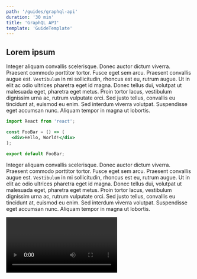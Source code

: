 ```yaml
---
path: '/guides/graphql-api'
duration: '30 min'
title: 'GraphQL API'
template: 'GuideTemplate'
---
```


## Lorem ipsum

Integer aliquam convallis scelerisque. Donec auctor dictum viverra. Praesent commodo porttitor tortor. Fusce eget sem arcu. Praesent convallis augue est. `Vestibulum` in mi sollicitudin, rhoncus est eu, rutrum augue. Ut in elit ac odio ultrices pharetra eget id magna. Donec tellus dui, volutpat ut malesuada eget, pharetra eget metus. Proin tortor lacus, vestibulum dignissim urna ac, rutrum vulputate orci. Sed justo tellus, convallis eu tincidunt at, euismod eu enim. Sed interdum viverra volutpat. Suspendisse eget accumsan nunc. Aliquam tempor in magna ut lobortis.

```jsx copy=false
import React from 'react';

const FooBar = () => (
  <div>Hello, World!</div>
);

export default FooBar;
```

Integer aliquam convallis scelerisque. Donec auctor dictum viverra. Praesent commodo porttitor tortor. Fusce eget sem arcu. Praesent convallis augue est. `Vestibulum` in mi sollicitudin, rhoncus est eu, rutrum augue. Ut in elit ac odio ultrices pharetra eget id magna. Donec tellus dui, volutpat ut malesuada eget, pharetra eget metus. Proin tortor lacus, vestibulum dignissim urna ac, rutrum vulputate orci. Sed justo tellus, convallis eu tincidunt at, euismod eu enim. Sed interdum viverra volutpat. Suspendisse eget accumsan nunc. Aliquam tempor in magna ut lobortis.

<Video youtubeId="moSFlvxnbgk" />
